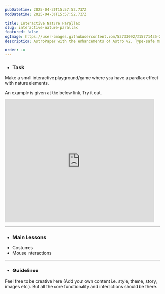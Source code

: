 ```yaml
---
pubDatetime: 2025-04-30T15:57:52.737Z
modDatetime: 2025-04-30T15:57:52.737Z

title: Interactive Nature Parallax
slug: interactive-nature-parallax
featured: false
ogImage: https://user-images.githubusercontent.com/53733092/215771435-25408246-2309-4f8b-a781-1f3d93bdf0ec.png
description: AstroPaper with the enhancements of Astro v2. Type-safe markdown contents, bug fixes and better dev experience etc.

order: 10
---
```



- ### Task

Make a small interactive playground/game where you have a parallax effect with nature elements.

An example is given at the below link, Try it out.

<LinkMd href="https://scratch.mit.edu/projects/1144054466" title="Scratch Project Link" />

<div class="scratch-project-preview-container">
    <iframe src="https://scratch.mit.edu/projects/1144054466/embed" allowtransparency="true" width="485" height="402" frameborder="0" scrolling="no" allowfullscreen></iframe>
</div>

---

- ### Main Lessons

<ul class="dash-ul">
    <li>Costumes</li>
    <li>Mouse Interactions</li>
</ul>

---

- ### Guidelines

Feel free to be creative here (Add your own content i.e. style, theme, story, images etc.). But all the core functionality and interactions should be there.